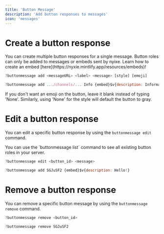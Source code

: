 ---
title: 'Button Message'
description: 'Add button responses to messages'
icon: 'messages'
---

# Create a button response

<Tip>
You can create multiple button responses for a single message.
</Tip>
<Info>
Button roles can only be added to messages or embeds sent by nyixe. Learn how to create an embed [here](https://nyxie.mintlify.app/resources/embeds)!
</Info>
<CodeGroup>

  ```javascript Syntax
  ?buttonmessage add <messageURL> <label> <message> [style] [emoji] 
  ```
  ```javascript Example
  ?buttonmessage add .../channels/... Info {embed}$v{description: Information!!!} blue ℹ️ 
  ```

</CodeGroup>

<Info>
If you don't want an emoji on the button, leave it blank instead of typing 'None'. Similarly, using 'None' for the style will default the button to gray.
</Info>

# Edit a button response

You can edit a specific button response by using the `buttonmessage edit` command.

<Tip>
You can use the `buttonmessage list` command to see all existing button roles in your server.
</Tip>

<CodeGroup>

  ```javascript Syntax
  ?buttonmessage edit <button_id> <message>
  ```
  ```javascript Example
  ?buttonmessage add SGJuSF2 {embed}$v{description: Hello!}
  ```

</CodeGroup>

# Remove a button response

You can remove a specific button message by using the `buttonmessage remove` command.

<CodeGroup>

  ```javascript Syntax
  ?buttonmessage remove <button_id>
  ```
  ```javascript Example
  ?buttonmessage remove SGJuSF2
  ```

</CodeGroup>